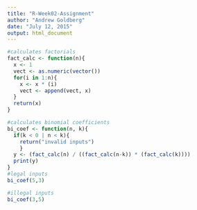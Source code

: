 ---
title: "R-Week02-Assignment"
author: "Andrew Goldberg"
date: "July 12, 2015"
output: html_document
---

```{r binomial-coefficient, fig.cap="Calculates binomial coefficients"}
#calculates factorials
fact_calc <- function(n){
  x <- 1
  vect <- as.numeric(vector())
  for(i in 1:n){
    x <- x * (i)
    vect <- append(vect, x)
  }
  return(x)
}

#calculates binomial coefficients
bi_coef <- function(n, k){
  if(k < 0 | n < k){
    return("invalid inputs")
    }
  y <- (fact_calc(n) / ((fact_calc(n-k)) * (fact_calc(k))))
  print(y)
}
#legal inputs
bi_coef(5,3)

#illegal inputs
bi_coef(3,5)
```



